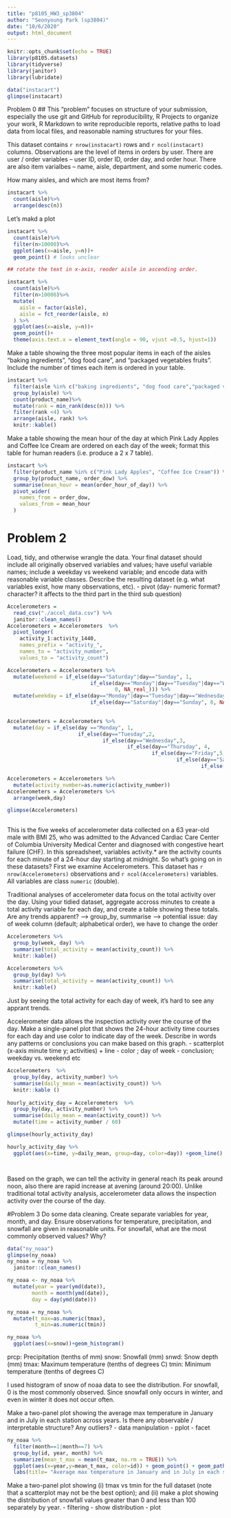```yaml
---
title: "p8105_HW3_sp3804"
author: "Seonyoung Park (sp3804)"
date: "10/6/2020"
output: html_document
---
```


```r
knitr::opts_chunk$set(echo = TRUE)
library(p8105.datasets)
library(tidyverse)
library(janitor)
library(lubridate)
```

```R

data("instacart")
glimpse(instacart)

````

Problem 0
## This “problem” focuses on structure of your submission, especially the use git and GitHub for reproducibility, R Projects to organize your work, R Markdown to write reproducible reports, relative paths to load data from local files, and reasonable naming structures for your files.

This dataset contains `r nrow(instacart)` rows and `r ncol(instacart)` columns.
Observations are the level of items in orders by user. There are user / order variables -- user ID, order ID, order day, and order hour. There are also item varialbes -- name, aisle, department, and some numeric codes. 

How many aisles, and which are most items from?
```r
instacart %>%
  count(aisle)%>%
  arrange(desc(n))

```

Let's makd a plot

```r
instacart %>%
  count(aisle)%>%
  filter(n>10000)%>%
  ggplot(aes(x=aisle, y=n))+
  geom_point() # looks unclear 

## rotate the text in x-axis, reoder aisle in ascending order. 

instacart %>%
  count(aisle)%>%
  filter(n>10000)%>%
  mutate(
    aisle = factor(aisle),
    aisle = fct_reorder(aisle, n)
  ) %>%
  ggplot(aes(x=aisle, y=n))+
  geom_point()+
  theme(axis.text.x = element_text(angle = 90, vjust =0.5, hjust=1))

```
Make a table showing the three most popular items in each of the aisles “baking ingredients”, “dog food care”, and “packaged vegetables fruits”. Include the number of times each item is ordered in your table.

```r
instacart %>%
  filter(aisle %in% c("baking ingredients", "dog food care","packaged vegetables fruits")) %>%
  group_by(aisle) %>%
  count(product_name)%>%
  mutate(rank = min_rank(desc(n))) %>%
  filter(rank <4) %>%
  arrange(aisle, rank) %>%
  knitr::kable()

```
Make a table showing the mean hour of the day at which Pink Lady Apples and Coffee Ice Cream are ordered on each day of the week; format this table for human readers (i.e. produce a 2 x 7 table).

```r
instacart %>%
  filter(product_name %in% c("Pink Lady Apples", "Coffee Ice Cream")) %>%
  group_by(product_name, order_dow) %>%
  summarise(mean_hour = mean(order_hour_of_day)) %>%
  pivot_wider(
    names_from = order_dow,
    values_from = mean_hour
  )

```

# Problem 2

Load, tidy, and otherwise wrangle the data. Your final dataset should include all originally observed variables and values; have useful variable names; include a weekday vs weekend variable; and encode data with reasonable variable classes. Describe the resulting dataset (e.g. what variables exist, how many observations, etc).
- pivot (day- numeric format? character? it affects to the third part in the third sub question)
```r
Accelerometers = 
  read_csv("./accel_data.csv") %>%
  janitor::clean_names() 
Accelerometers = Accelerometers  %>%
  pivot_longer(
    activity_1:activity_1440,
    names_prefix = "activity_",
    names_to = "activity_number",
    values_to = "activity_count")

Accelerometers = Accelerometers %>% 
  mutate(weekend = if_else(day=="Saturday"|day=="Sunday", 1,
                           if_else(day=="Monday"|day=="Tuesday"|day=="Wednesday"|day=="Thursday"|day=="Friday",
                                   0, NA_real_))) %>%
  mutate(weekday = if_else(day=="Monday"|day=="Tuesday"|day=="Wednesday"|day=="Thursday"|day=="Friday", 1,
                           if_else(day=="Saturday"|day=="Sunday", 0, NA_real_)))
  

Accelerometers = Accelerometers %>% 
  mutate(day = if_else(day =="Monday", 1,
                       if_else(day=="Tuesday",2,
                               if_else(day=="Wednesday",3,
                                       if_else(day=="Thursday", 4,
                                               if_else(day=="Friday",5,
                                                       if_else(day=="Saturday",6,
                                                               if_else(day=="Sunday",7, NA_real_))))))))

Accelerometers = Accelerometers %>% 
  mutate(activity_number=as.numeric(activity_number))
Accelerometers = Accelerometers %>% 
  arrange(week,day) 

glimpse(Accelerometers)
  
```
This is the five weeks of accelerometer data collected on a 63 year-old male with BMI 25, who was admitted to the Advanced Cardiac Care Center of Columbia University Medical Center and diagnosed with congestive heart failure (CHF). In this spreadsheet, variables activity.* are the activity counts for each minute of a 24-hour day starting at midnight.
So what's going on in these datasets? First we examine Accelerometers. This dataset has `r nrow(Accelerometers)` observations and `r ncol(Accelerometers)` variables. All variables are class `numeric` (double). 



Traditional analyses of accelerometer data focus on the total activity over the day. Using your tidied dataset, aggregate accross minutes to create a total activity variable for each day, and create a table showing these totals. Are any trends apparent?
--> group_by, summarise 
--> potential issue: day of week column (default; alphabetical order), we have to change the order
```r
Accelerometers %>%
  group_by(week, day) %>%
  summarise(total_activity = mean(activity_count)) %>%
  knitr::kable()

Accelerometers %>%
  group_by(day) %>%
  summarise(total_activity = mean(activity_count)) %>%
  knitr::kable()

````
Just by seeing the total activity for each day of week, it's hard to see any apprant trends. 


Accelerometer data allows the inspection activity over the course of the day. Make a single-panel plot that shows the 24-hour activity time courses for each day and use color to indicate day of the week. Describe in words any patterns or conclusions you can make based on this graph.
- scatterplot (x-axis minute time y; activities) + line 
- color ; day of week
- conclusion; weekday vs. weekend etc
```r
Accelerometers  %>%
  group_by(day, activity_number) %>%
  summarise(daily_mean = mean(activity_count)) %>%
  knitr::kable ()
  
hourly_activity_day = Accelerometers  %>%
  group_by(day, activity_number) %>%
  summarise(daily_mean = mean(activity_count)) %>%
  mutate(time = activity_number / 60)

glimpse(hourly_activity_day)

hourly_activity_day %>%
  ggplot(aes(x=time, y=daily_mean, group=day, color=day)) +geom_line() +ggtitle("<24-hour activity time courses each day>") +xlab("hour") +ylab("activity count")




```
Based on the graph, we can tell the activity in general reach its peak around noon, also there are rapid increase at avening (around 20:00). Unlike traditional total activity analysis, accelerometer data allows the inspection activity over the course of the day.




#Problem 3
Do some data cleaning. Create separate variables for year, month, and day. Ensure observations for temperature, precipitation, and snowfall are given in reasonable units. For snowfall, what are the most commonly observed values? Why?
```r
data("ny_noaa")
glimpse(ny_noaa)
ny_noaa = ny_noaa %>%
  janitor::clean_names()

ny_noaa <- ny_noaa %>%
  mutate(year = year(ymd(date)),
        month = month(ymd(date)),
        day = day(ymd(date))) 

ny_noaa = ny_noaa %>%
  mutate(t_max=as.numeric(tmax),
         t_min=as.numeric(tmin))

ny_noaa %>%
  ggplot(aes(x=snow))+geom_histogram()

```
prcp: Precipitation (tenths of mm)
snow: Snowfall (mm)
snwd: Snow depth (mm)
tmax: Maximum temperature (tenths of degrees C)
tmin: Minimum temperature (tenths of degrees C)

I used histogram of snow of noaa data to see the distribution. For snowfall, 0 is the most commonly observed. Since snowfall only occurs in winter, and even in winter it does not occur often. 


Make a two-panel plot showing the average max temperature in January and in July in each station across years. Is there any observable / interpretable structure? Any outliers?
- data manipulation
- pplot - facet
```r
ny_noaa %>%
  filter(month==1|month==7) %>%
  group_by(id, year, month) %>%
  summarize(mean_t_max = mean(t_max, na.rm = TRUE)) %>%
  ggplot(aes(x=year,y=mean_t_max, color=id)) + geom_point() + geom_path()+ facet_grid(~month)+
  labs(title= "Average max temperature in January and in July in each station across years", x="year",y="mean max T")

```


Make a two-panel plot showing (i) tmax vs tmin for the full dataset (note that a scatterplot may not be the best option); and (ii) make a plot showing the distribution of snowfall values greater than 0 and less than 100 separately by year.
- filtering
- show distribution
- plot
